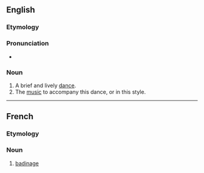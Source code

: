 ==English==

===Etymology===
{{bor|en|fr|badinerie}}

===Pronunciation===
* {{IPA|/ˈbæd.ɪn.ɹi/|lang=en}}

===Noun===
{{en-noun}}

# A brief and lively [[dance]].
# The [[music]] to accompany this dance, or in this style.

----

==French==

===Etymology===
{{suffix|badiner|erie|lang=fr}}

===Noun===
{{fr-noun|f}}

# [[badinage]]